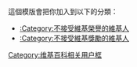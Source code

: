 {{Userbox
  |border-c=#5E86C1
  |id=[[File:Barnstar free.svg|45px]]
  |id-c=#5E86C1
  |info=这个用户不接受任何形式的<br />[[Wikipedia:維基榮譽與獎勵|'''维基荣誉与奖励''']]。
  |info-c=#F5F5DC
  |info-s=10
  }}<includeonly>[[Category:不接受維基榮譽的維基人|{{PAGENAME}}]][[Category:不接受維基獎勵的維基人|{{PAGENAME}}]]</includeonly>
<noinclude>
<p style="clear: both; padding-top: 0em">
這個模版會把你加入到以下的分類：
*[[:Category:不接受維基榮譽的維基人]]
*[[:Category:不接受維基獎勵的維基人]]
</p>
[[Category:维基百科相关用户框]]
</noinclude>